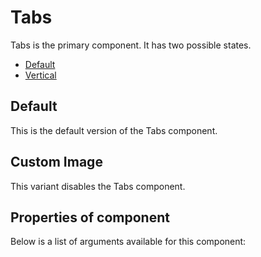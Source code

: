 
<Meta title="Cobalt UI Library/Navigation Components/Tabs" component={Tabs} />

# Tabs

Tabs is the primary component. It has two possible states.

- [Default](#default)
- [Vertical](#vertical)

<a id="default" />

## Default

This is the default version of the Tabs component.

<Canvas>
  <Story id="cobalt-ui-library-navigation-components-tabs--default-story" />
</Canvas>

<a id="vertical" />

## Custom Image

This variant disables the Tabs component.

<Canvas>
  <Story id="cobalt-ui-library-navigation-components-tabs--vertical" />
</Canvas>

## Properties of component

Below is a list of arguments available for this component:

<ArgsTable of={Tabs} />

